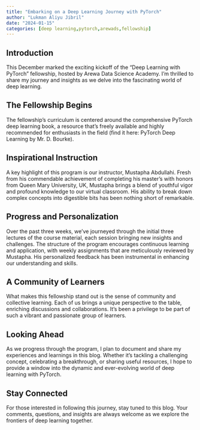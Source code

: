 ```yaml
---
title: "Embarking on a Deep Learning Journey with PyTorch"
author: "Lukman Aliyu Jibril"
date: "2024-01-15"
categories: [deep learning,pytorch,arewads,fellowship]
---
```



## Introduction

This December marked the exciting kickoff of the "Deep Learning with PyTorch" fellowship, hosted by Arewa Data Science Academy. I'm thrilled to share my journey and insights as we delve into the fascinating world of deep learning.

## The Fellowship Begins

The fellowship's curriculum is centered around the comprehensive PyTorch deep learning book, a resource that's freely available and highly recommended for enthusiasts in the field (find it here: PyTorch Deep Learning by Mr. D. Bourke).

## Inspirational Instruction

A key highlight of this program is our instructor, Mustapha Abdullahi. Fresh from his commendable achievement of completing his master's with honors from Queen Mary University, UK, Mustapha brings a blend of youthful vigor and profound knowledge to our virtual classroom. His ability to break down complex concepts into digestible bits has been nothing short of remarkable.

## Progress and Personalization

Over the past three weeks, we've journeyed through the initial three lectures of the course material, each session bringing new insights and challenges. The structure of the program encourages continuous learning and application, with weekly assignments that are meticulously reviewed by Mustapha. His personalized feedback has been instrumental in enhancing our understanding and skills.

## A Community of Learners

What makes this fellowship stand out is the sense of community and collective learning. Each of us brings a unique perspective to the table, enriching discussions and collaborations. It's been a privilege to be part of such a vibrant and passionate group of learners.

## Looking Ahead

As we progress through the program, I plan to document and share my experiences and learnings in this blog. Whether it's tackling a challenging concept, celebrating a breakthrough, or sharing useful resources, I hope to provide a window into the dynamic and ever-evolving world of deep learning with PyTorch.

## Stay Connected
For those interested in following this journey, stay tuned to this blog. Your comments, questions, and insights are always welcome as we explore the frontiers of deep learning together.

